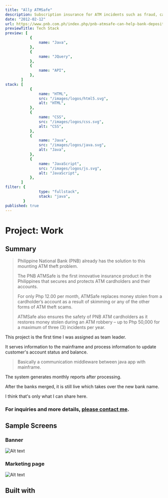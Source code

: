 ```yaml
---
title: "Ally ATMSafe"
description: Subscription insurance for ATM incidents such as fraud, card-skimming and theft.
date: "2012-02-12"
url: https://www.pnb.com.ph/index.php/pnb-atmsafe-can-help-bank-depositors-deal-with-atm-theft
previewTitle: Tech Stack
preview: [
           {
               name: "Java",
           },
           {
               name: "JQuery",
           },
           {
               name: "API",
           },
       ]
stack: [
           {
               name: "HTML",
               src: "/images/logos/html5.svg",
               alt: "HTML",
           },
           {
               name: "CSS",
               src: "/images/logos/css.svg",
               alt: "CSS",
           },
           {
               name: "Java",
               src: "/images/logos/java.svg",
               alt: "Java",
           },
           {
               name: "JavaScript",
               src: "/images/logos/js.svg",
               alt: "JavaScript",
           },
       ]
filter: {
               type: "fullstack",
               stack: "java",
        }
published: true
---
```


# Project: Work


## Summary

> Philippine National Bank (PNB) already has the solution to this mounting ATM theft problem.
>
> The PNB ATMSafe is the first innovative insurance product in the Philippines that secures and protects ATM cardholders and their accounts.
>
> For only Php 12.00 per month, ATMSafe replaces money stolen from a cardholder’s account as a result of skimming or any of the other forms of ATM theft scams.
>
> ATMSafe also ensures the safety of PNB ATM cardholders as it restores money stolen during an ATM robbery – up to Php 50,000 for a maximum of three (3) incidents per year.

This project is the first time I was assigned as team leader.

It serves information to the mainframe and process information to update customer's account status and balance.

> Basically a communication middleware between java app with mainframe.

The system generates monthly reports after processing.

After the banks merged, it is still live which takes over the new bank name.

I think that's only what I can share here.

### For inquiries and more details, [please contact me](https://projects.jcos.io/contact).


## Sample Screens

### Banner

![Alt text](https://res.cloudinary.com/langitlupakintoncloud/image/upload/v1712236876/projects.jcos.io/nhszbqubh1durbmtbazx.jpg "Banner")

### Marketing page

![Alt text](https://res.cloudinary.com/langitlupakintoncloud/image/upload/v1712236889/projects.jcos.io/izaskdvgqd0xhznlxlei.png "Marketing page")


## Built with
